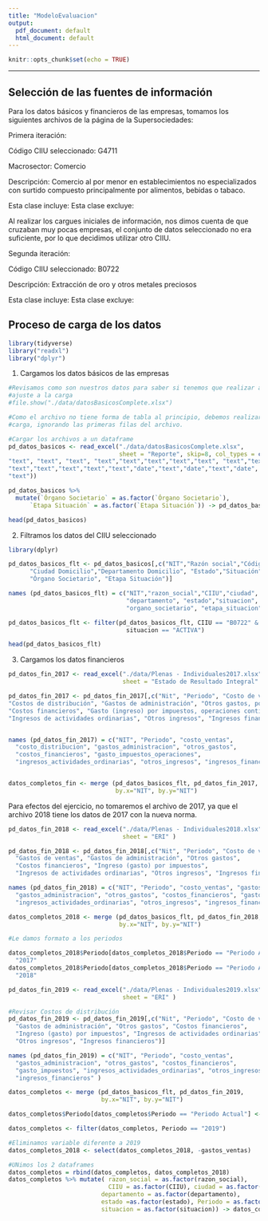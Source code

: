 ```yaml
---
title: "ModeloEvaluacion"
output:
  pdf_document: default
  html_document: default
---
```


```r
knitr::opts_chunk$set(echo = TRUE)
```



-------------------------------------------------------------------------
## Selección de las fuentes de información



Para los datos básicos y financieros de las empresas, tomamos los siguientes archivos de la página de la Supersociedades:
\begin{itemize}
\item datosBasicosComplete.xlsx
\item Plenas - Individuales2017.xlsx
\item Plenas - Individuales2018.xlsx
\item Plenas - Individuales2019.xlsx
\end{itemize}

Primera iteración:



Código CIIU seleccionado: G4711



Macrosector: Comercio



Descripción: Comercio al por menor en establecimientos no especializados con surtido compuesto principalmente por alimentos, bebidas o tabaco.




Esta clase incluye:
\begin{itemize}
\item Los establecimientos no especializados de comercio al por menor de productos cuyo surtido está compuesto principalmente de alimentos (víveres en general), bebidas o tabaco. No obstante, expenden otras mercancías para consumo de los hogares tales como vestuario, electrodomésticos, muebles, artículos de ferretería, cosméticos, entre otros. Suelen realizar este tipo de actividad los denominados supermercados, cooperativas de consumidores, comisariatos y otros establecimientos similares. También se incluyen las tiendas, los graneros, entre otros, que se encuentran en los pueblos o en barrios tradicionales.
\end{itemize}



Esta clase excluye:
\begin{itemize}
\item El expendio de comidas preparadas en restaurantes, cafeterías y por autoservicio.
\end{itemize}



Al realizar los cargues iniciales de información, nos dimos cuenta de que cruzaban muy pocas empresas, el conjunto de datos seleccionado no era suficiente, por lo que decidimos utilizar otro CIIU.





Segunda iteración:



Código CIIU seleccionado: B0722



Descripción: Extracción de oro y otros metales preciosos




Esta clase incluye:
\begin{itemize}
\item La extracción de oro, plata y otros metales del grupo del platino (osmio, iridio, rodio, rutenio y paladio).
\item Las actividades realizadas para extraer el oro existente en los lechos de los ríos sin importar el sistema de extracción empleado (barequeo, motobombas, draguetas, dragas, elevadores, monitores u otros).
\item La extracción de los metales preciosos se realiza a través de dos métodos: de veta o filón, que consiste en la extracción manual, mecanizada o semimecanizada de oro y de plata presentes en las rocas formando venas, vetas o filones.
\item Las actividades o procesos físicos necesarios para separar el oro de la roca que lo contiene, conocidos como procesos de beneficio del mineral, de los cuales los más comunes son la trituración y la molienda (pulverización).
\item Otros procesos tales como lavado (mazamorreo) hasta separar el oro y la plata de otros elementos o impurezas, siempre y cuando se realicen por cuenta del explotador y en sitios cercanos a la mina.
\item El segundo método consiste en la extracción de oro o platino de aluviones (concentración de mineral en el lecho de los ríos), el cual se realiza por diferentes sistemas de extracción, tales como: barequeo (mazamorreo); pequeña minería, representada por grupos de trabajadores que utilizan motobombas, elevadores y draguetas; mediana minería, utilizando maquinaria como retroexcavadoras y buldózeres, y la gran minería que realiza la extracción de metales preciosos por medio de dragas de cucharas.
\end{itemize}



Esta clase excluye:
\begin{itemize}
\item Los servicios de apoyo para la extracción de oro y metales preciosos. Se incluyen en la clase 0990, «Actividades de apoyo para otras actividades de explotación de minas y canteras».
\end{itemize}




## Proceso de carga de los datos




```r
library(tidyverse)
library("readxl")
library("dplyr")

```

1. Cargamos los datos básicos de las empresas
```r

#Revisamos como son nuestros datos para saber si tenemos que realizar algún 
#ajuste a la carga
#file.show("./data/datosBasicosComplete.xlsx")

#Como el archivo no tiene forma de tabla al principio, debemos realizar la 
#carga, ignorando las primeras filas del archivo.

#Cargar los archivos a un dataframe
pd_datos_basicos <- read_excel("./data/datosBasicosComplete.xlsx", 
                               sheet = "Reporte", skip=8, col_types = c("text", 
"text", "text", "text", "text","text","text","text","text", "text","text",
"text","text","text","text","text","date","text","date","text","date", "text",
"text"))

pd_datos_basicos %>% 
  mutate(`Órgano Societario` = as.factor(`Órgano Societario`),
      `Etapa Situación` = as.factor(`Etapa Situación`)) -> pd_datos_basicos

head(pd_datos_basicos)

```

2. Filtramos los datos del CIIU seleccionado
```r
library(dplyr)

pd_datos_basicos_flt <- pd_datos_basicos[,c("NIT","Razón social","Código CIIU",
      "Ciudad Domicilio","Departamento Domicilio", "Estado","Situación", 
      "Órgano Societario", "Etapa Situación")]

names (pd_datos_basicos_flt) = c("NIT","razon_social","CIIU","ciudad",
                                 "departamento", "estado","situacion", 
                                 "organo_societario", "etapa_situacion")

pd_datos_basicos_flt <- filter(pd_datos_basicos_flt, CIIU == "B0722" & 
                                 situacion == "ACTIVA")

head(pd_datos_basicos_flt)

```

3. Cargamos los datos financieros

```r

pd_datos_fin_2017 <- read_excel("./data/Plenas - Individuales2017.xlsx", 
                                sheet = "Estado de Resultado Integral" )

pd_datos_fin_2017 <- pd_datos_fin_2017[,c("Nit", "Periodo", "Costo de ventas",  
"Costos de distribución", "Gastos de administración", "Otros gastos, por función",
"Costos financieros", "Gasto (ingreso) por impuestos, operaciones continuadas",
"Ingresos de actividades ordinarias", "Otros ingresos", "Ingresos financieros")]


names (pd_datos_fin_2017) = c("NIT", "Periodo", "costo_ventas",  
  "costo_distribucion", "gastos_administracion", "otros_gastos", 
  "costos_financieros", "gasto_impuestos_operaciones", 
  "ingresos_actividades_ordinarias", "otros_ingresos", "ingresos_financieros")


datos_completos_fin <- merge (pd_datos_basicos_flt, pd_datos_fin_2017, 
                              by.x="NIT", by.y="NIT")

```

Para efectos del ejercicio, no tomaremos el archivo de 2017, ya que el archivo 2018 tiene los datos de 2017 con la nueva norma.

```r
pd_datos_fin_2018 <- read_excel("./data/Plenas - Individuales2018.xlsx", 
                                sheet = "ERI" )

pd_datos_fin_2018 <- pd_datos_fin_2018[,c("Nit", "Periodo", "Costo de ventas", 
  "Gastos de ventas", "Gastos de administración", "Otros gastos", 
  "Costos financieros", "Ingreso (gasto) por impuestos", 
  "Ingresos de actividades ordinarias", "Otros ingresos", "Ingresos financieros")]

names (pd_datos_fin_2018) = c("NIT", "Periodo", "costo_ventas", "gastos_ventas",
  "gastos_administracion", "otros_gastos", "costos_financieros", "gasto_impuestos",
  "ingresos_actividades_ordinarias", "otros_ingresos", "ingresos_financieros" )

datos_completos_2018 <- merge (pd_datos_basicos_flt, pd_datos_fin_2018,
                               by.x="NIT", by.y="NIT")

#Le damos formato a los periodos

datos_completos_2018$Periodo[datos_completos_2018$Periodo == "Periodo Anterior"] <- 
  "2017"
datos_completos_2018$Periodo[datos_completos_2018$Periodo == "Periodo Actual"] <- 
  "2018"

```

```r
pd_datos_fin_2019 <- read_excel("./data/Plenas - Individuales2019.xlsx",
                                sheet = "ERI" )

#Revisar Costos de distribución
pd_datos_fin_2019 <- pd_datos_fin_2019[,c("Nit", "Periodo", "Costo de ventas", 
  "Gastos de administración", "Otros gastos", "Costos financieros", 
  "Ingreso (gasto) por impuestos", "Ingresos de actividades ordinarias", 
  "Otros ingresos", "Ingresos financieros")]

names (pd_datos_fin_2019) = c("NIT", "Periodo", "costo_ventas", 
  "gastos_administracion", "otros_gastos", "costos_financieros", 
  "gasto_impuestos", "ingresos_actividades_ordinarias", "otros_ingresos",
  "ingresos_financieros" )

datos_completos <- merge (pd_datos_basicos_flt, pd_datos_fin_2019,
                          by.x="NIT", by.y="NIT")

datos_completos$Periodo[datos_completos$Periodo == "Periodo Actual"] <- "2019"

datos_completos <- filter(datos_completos, Periodo == "2019")

```

```r
#Eliminamos variable diferente a 2019
datos_completos_2018 <- select(datos_completos_2018, -gastos_ventas)

#UNimos los 2 dataframes
datos_completos = rbind(datos_completos, datos_completos_2018)
datos_completos %>% mutate( razon_social = as.factor(razon_social), 
                            CIIU = as.factor(CIIU), ciudad = as.factor(ciudad),
                          departamento = as.factor(departamento), 
                          estado =as.factor(estado), Periodo = as.factor(Periodo),
                          situacion = as.factor(situacion)) -> datos_completos

```





